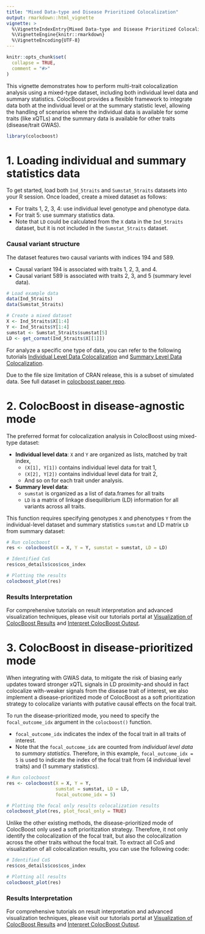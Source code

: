 ```yaml
---
title: "Mixed Data-type and Disease Prioritized Colocalization"
output: rmarkdown::html_vignette
vignette: >
  %\VignetteIndexEntry{Mixed Data-type and Disease Prioritized Colocalization}
  %\VignetteEngine{knitr::rmarkdown}
  %\VignetteEncoding{UTF-8}
---
```


```r
knitr::opts_chunk$set(
  collapse = TRUE,
  comment = "#>"
)
```


This vignette demonstrates how to perform multi-trait colocalization analysis using a mixed-type dataset, including both individual level data and summary statistics. 
ColocBoost provides a flexible framework to integrate data both at the individual level or at the summary statistic level, 
allowing the handling of scenarios where the individual data is available for some traits (like xQTLs) and the summary data is available for other traits (disease/trait GWAS).


```r
library(colocboost)
```

# 1. Loading individual and summary statistics data

To get started, load both `Ind_5traits` and `Sumstat_5traits` datasets into your R session. Once loaded, create a mixed dataset as follows:

- For traits 1, 2, 3, 4: use individual level genotype and phenotype data.
- For trait 5: use summary statistics data.
- Note that `LD` could be calculated from the `X` data in the `Ind_5traits` dataset, but it is not included in the `Sumstat_5traits` dataset.

### Causal variant structure
The dataset features two causal variants with indices 194 and 589.

- Causal variant 194 is associated with traits 1, 2, 3, and 4.
- Causal variant 589 is associated with traits 2, 3, and 5 (summary level data).

```r
# Load example data
data(Ind_5traits)
data(Sumstat_5traits) 

# Create a mixed dataset
X <- Ind_5traits$X[1:4]
Y <- Ind_5traits$Y[1:4]
sumstat <- Sumstat_5traits$sumstat[5]
LD <- get_cormat(Ind_5traits$X[[1]])
```

For analyze a specific one type of data, you can refer to the following 
tutorials [Individual Level Data Colocalization](https://statfungen.github.io/colocboost/articles/Individual_Level_Colocalization.html) and 
[Summary Level Data Colocalization](https://statfungen.github.io/colocboost/articles/Summary_Level_Colocalization.html).

Due to the file size limitation of CRAN release, this is a subset of simulated data. See full dataset in [colocboost paper repo](https://github.com/StatFunGen/colocboost-paper).


# 2. ColocBoost in disease-agnostic mode


The preferred format for colocalization analysis in ColocBoost using mixed-type dataset:

- **Individual level data**: `X` and `Y` are organized as lists, matched by trait index,
    - `(X[1], Y[1])` contains individual level data for trait 1,
    - `(X[2], Y[2])` contains individual level data for trait 2,
    - And so on for each trait under analysis.

- **Summary level data**:
    - `sumstat` is organized as a list of data.frames for all traits
    - `LD` is a matrix of linkage disequilibrium (LD) information for all variants across all traits.

This function requires specifying genotypes `X` and phenotypes `Y` from the individual-level dataset and summary statistics `sumstat` and LD matrix `LD` from summary dataset:


```r
# Run colocboost
res <- colocboost(X = X, Y = Y, sumstat = sumstat, LD = LD)

# Identified CoS
res$cos_details$cos$cos_index

# Plotting the results
colocboost_plot(res)
```

### Results Interpretation

For comprehensive tutorials on result interpretation and advanced visualization techniques, please visit our tutorials portal 
at [Visualization of ColocBoost Results](https://statfungen.github.io/colocboost/articles/Visualization_ColocBoost_Output.html) and
[Interpret ColocBoost Output](https://statfungen.github.io/colocboost/articles/Interpret_ColocBoost_Output.html).



# 3. ColocBoost in disease-prioritized mode

When integrating with GWAS data, to mitigate the risk of biasing early updates toward stronger xQTL signals in LD proximity-and 
should in fact colocalize with-weaker signals from the disease trait of interest, 
we also implement a disease-prioritized mode of ColocBoost as a soft prioritization strategy to colocalize variants with putative causal effects on the focal trait.

To run the disease-prioritized mode, you need to specify the `focal_outcome_idx` argument in the `colocboost()` function.

- `focal_outcome_idx` indicates the index of the focal trait in all traits of interest.
- Note that the `focal_outcome_idx` are counted from *individual level data* to *summary statistics*.
Therefore, in this example, `focal_outcome_idx = 5` is used to indicate the index of the focal trait from (4 individual level traits) and (1 summary statistics).


```r
# Run colocboost
res <- colocboost(X = X, Y = Y, 
                  sumstat = sumstat, LD = LD, 
                  focal_outcome_idx = 5)

# Plotting the focal only results colocalization results
colocboost_plot(res, plot_focal_only = TRUE)
```


Unlike the other existing methods, the disease-prioritized mode of ColocBoost only used a soft prioritization strategy.
Therefore, it not only identify the colocalization of the focal trait, but also the colocalization across the other traits without the focal trait. 
To extract all CoS and visualization of all colocalization results, you can use the following code:

```r
# Identified CoS
res$cos_details$cos$cos_index

# Plotting all results
colocboost_plot(res)
```


### Results Interpretation

For comprehensive tutorials on result interpretation and advanced visualization techniques, please visit our tutorials portal 
at [Visualization of ColocBoost Results](https://statfungen.github.io/colocboost/articles/Visualization_ColocBoost_Output.html) and
[Interpret ColocBoost Output](https://statfungen.github.io/colocboost/articles/Interpret_ColocBoost_Output.html).


